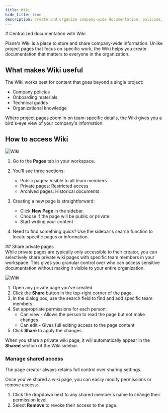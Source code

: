 ```yaml
---
title: Wiki
hide_title: true
description: Create and organize company-wide documentation, policies, guides, and knowledge that extends beyond individual projects.
---
```



<div className="tag-wrapper">
  # Centralized documentation with Wiki
  <Tags tags={[{ name: "Pro", link: "https://plane.so/pricing", additionalClass: "pro" }]} />
</div>

Plane's Wiki is a place to store and share company-wide information. Unlike project pages that focus on specific work, the Wiki helps you create documentation that matters to everyone in the organization.

## What makes Wiki useful

The Wiki works best for content that goes beyond a single project:

- Company policies
- Onboarding materials
- Technical guides
- Organizational knowledge

Where project pages zoom in on team-specific details, the Wiki gives you a bird's-eye view of your company's information.

## How to access Wiki

![Wiki](https://media.docs.plane.so/pages/pages-wiki.webp#center)

1. Go to the **Pages** tab in your workspace.

2. You'll see three sections:
   - Public pages: Visible to all team members
   - Private pages: Restricted access
   - Archived pages: Historical documents

3. Creating a new page is straightforward:
   - Click **New Page** in the sidebar.
   - Choose if the page will be public or private.
   - Start writing your content

4. Need to find something quick? Use the sidebar's search function to locate specific pages or information.

<div className="tag-wrapper">
## Share private pages
<Tags 
  tags={[ 
    { name: "Business", link:"https://plane.so/pricing", additionalClass: "business" }
  ]} 
 />
</div>
While private pages are typically only accessible to their creator, you can selectively share private wiki pages with specific team members in your workspace. This gives you granular control over who can access sensitive documentation without making it visible to your entire organization.

![Wiki](https://media.docs.plane.so/wiki/share-private-pages.webp#center)  

1. Open any private page you've created.
2. Click the **Share** button in the top-right corner of the page.
3. In the dialog box, use the search field to find and add specific team members.
4. Set appropriate permissions for each person:
    - Can view - Allows the person to read the page but not make changes
    - Can edit - Gives full editing access to the page content
5. Click **Share** to apply the changes.

When you share a private wiki page, it will automatically appear in the **Shared** section of the Wiki sidebar. 

### Manage shared access
The page creator always retains full control over sharing settings.

Once you've shared a wiki page, you can easily modify permissions or remove access:

1. Click the dropdown next to any shared member's name to change their permission level.
2. Select **Remove** to revoke their access to the page.


